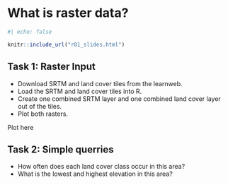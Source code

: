 # What is raster data?

```r
#| echo: false

knitr::include_url("r01_slides.html")
```


::: {.callout-important}
## Task 1: Raster Input
* Download SRTM and land cover tiles from the learnweb.
* Load the SRTM and land cover tiles into R.
* Create one combined SRTM layer and one combined land cover layer out of the tiles.
* Plot both rasters.
:::


Plot here


::: {.callout-important}
## Task 2: Simple querries

* How often does each land cover class occur in this area?
* What is the lowest and highest elevation in this area?
:::